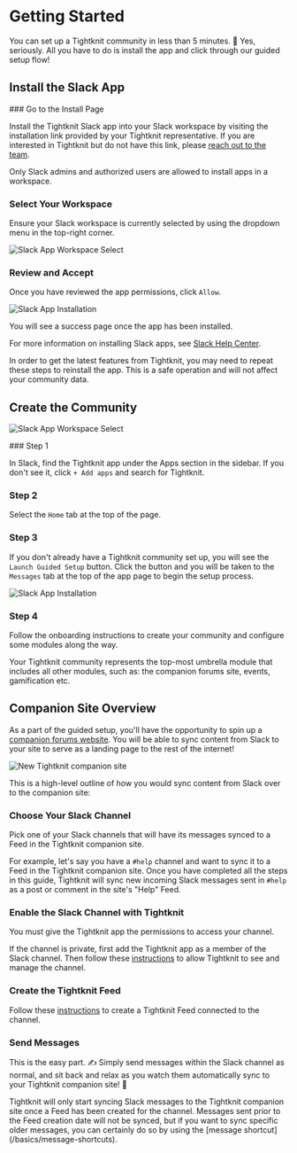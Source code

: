 
# Getting Started

You can set up a Tightknit community in less than 5 minutes. 🤯 Yes, seriously. All you have to do is install the app and click through our guided setup flow!

## Install the Slack App

<Steps>
### Go to the Install Page

Install the Tightknit Slack app into your Slack workspace by visiting the installation link provided by your Tightknit representative.
If you are interested in Tightknit but do not have this link, please [reach out to the team](https://calendly.com/tightknitai/introductory-call).

<Callout type="info">
  Only Slack admins and authorized users are allowed to install apps in a
  workspace.
</Callout>

### Select Your Workspace

Ensure your Slack workspace is currently selected by using the dropdown menu in the top-right corner.

![Slack App Workspace Select](/slack-app-workspace-select.png)

### Review and Accept

Once you have reviewed the app permissions, click `Allow`.

![Slack App Installation](/slack-app-installation.png)

You will see a success page once the app has been installed.

</Steps>

For more information on installing Slack apps, see [Slack Help Center](https://slack.com/help/articles/202035138-Add-apps-to-your-Slack-workspace).

<Callout type="info">
  In order to get the latest features from Tightknit, you may need to repeat
  these steps to reinstall the app. This is a safe operation and will not affect
  your community data.
</Callout>

## Create the Community

![Slack App Workspace Select](/tightknit-app-home-new_with-indicators.png)

<Steps>
### Step 1

In Slack, find the Tightknit app under the Apps section in the sidebar.
If you don't see it, click `+ Add apps` and search for Tightknit.

### Step 2

Select the `Home` tab at the top of the page.

### Step 3

If you don't already have a Tightknit community set up, you will see the `Launch Guided Setup` button.
Click the button and you will be taken to the `Messages` tab at the top of the app page to begin the setup process.

![Slack App Installation](/getting-started/guided-setup-flow-start.png)

### Step 4

Follow the onboarding instructions to create your community and configure some modules along the way.

Your Tightknit community represents the top-most umbrella module that includes all other modules, such as: the companion forums site, events, gamification etc.

</Steps>

## Companion Site Overview

As a part of the guided setup, you'll have the opportunity to spin up a [companion forums website](/companion-site/getting-started). You will be able to sync content from Slack to your site to serve as a landing page to the rest of the internet!

![New Tightknit companion site](/pinnacle-community.png)

This is a high-level outline of how you would sync content from Slack over to the companion site:

<Steps>

### Choose Your Slack Channel

Pick one of your Slack channels that will have its messages synced to a Feed
in the Tightknit companion site.

For example, let's say you have a `#help` channel and want to sync it to a Feed in the Tightknit companion site. Once you have completed all the steps in this guide, Tightknit will sync
new incoming Slack messages sent in `#help` as a post or comment in the site's "Help" Feed.

### Enable the Slack Channel with Tightknit

You must give the Tightknit app the permissions to access your channel.

If the channel is private, first add the Tightknit app as a member of the Slack channel. Then follow these
[instructions](/channels-and-feeds/enable-channel)
to allow Tightknit to see and manage the channel.

### Create the Tightknit Feed

Follow these
[instructions](/channels-and-feeds/create-feed)
to create a Tightknit Feed connected to the channel.

### Send Messages

This is the easy part. ✍️ Simply send messages within the Slack channel as normal, and
sit back and relax as you watch them automatically sync to your Tightknit companion site!
💯

<Callout>
  Tightknit will only start syncing Slack messages to the Tightknit companion
  site once a Feed has been created for the channel. Messages sent prior to the
  Feed creation date will not be synced, but if you want to sync specific older
  messages, you can certainly do so by using the [message
  shortcut](/basics/message-shortcuts).
</Callout>

</Steps>
